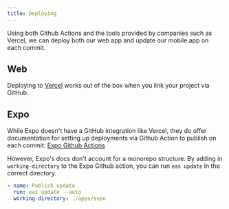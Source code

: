 ```yaml
---
title: Deploying
---
```


Using both Github Actions and the tools provided by companies such as Vercel, we can deploy both our web app and update our mobile app on each commit.


## Web

Deploying to [Vercel](https://vercel.com) works out of the box when you link your project via GitHub.


## Expo

While Expo doesn't have a GitHub integration like Vercel, they do offer documentation for setting up deployments via Github Action to publish on each commit: [Expo Github Actions](https://docs.expo.dev/eas-update/github-actions/)

However, Expo's docs don't account for a monorepo structure. By adding in `working-directory` to the Expo Github action, you can run `eas update` in the correct directory.

```yml title=".github/workflows/update.yml"
- name: Publish update
  run: eas update --auto
  working-directory: ./apps/expo
```
